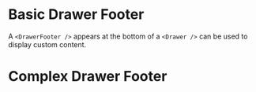 
# Basic Drawer Footer

A `<DrawerFooter />` appears at the bottom of a `<Drawer />` can be used to display custom content.

<BasicDrawerFooter />

# Complex Drawer Footer

<ComplexDrawerFooter />
